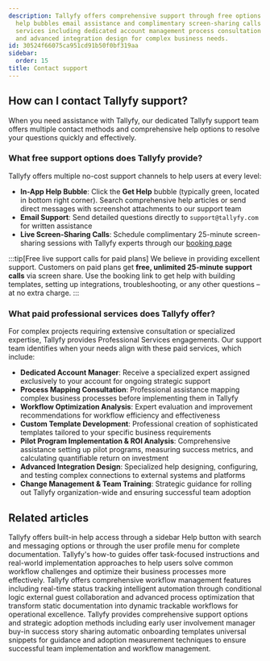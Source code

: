 ```yaml
---
description: Tallyfy offers comprehensive support through free options like in-app
  help bubbles email assistance and complimentary screen-sharing calls plus paid professional
  services including dedicated account management process consultation workflow optimization
  and advanced integration design for complex business needs.
id: 30524f66075ca951cd91b50f0bf319aa
sidebar:
  order: 15
title: Contact support
---
```


## How can I contact Tallyfy support?

When you need assistance with Tallyfy, our dedicated Tallyfy support team offers multiple contact methods and comprehensive help options to resolve your questions quickly and effectively.

### What free support options does Tallyfy provide?

Tallyfy offers multiple no-cost support channels to help users at every level:

*   **In-App Help Bubble**: Click the **Get Help** bubble (typically green, located in bottom right corner). Search comprehensive help articles or send direct messages with screenshot attachments to our support team
*   **Email Support**: Send detailed questions directly to `support@tallyfy.com` for written assistance
*   **Live Screen-Sharing Calls**: Schedule complimentary 25-minute screen-sharing sessions with Tallyfy experts through our [booking page](https://tallyfy.com/booking/)

:::tip[Free live support calls for paid plans]
We believe in providing excellent support. Customers on paid plans get **free, unlimited 25-minute support calls** via screen share. Use the booking link to get help with building templates, setting up integrations, troubleshooting, or any other questions – at no extra charge.
:::

### What paid professional services does Tallyfy offer?

For complex projects requiring extensive consultation or specialized expertise, Tallyfy provides Professional Services engagements. Our support team identifies when your needs align with these paid services, which include:

*   **Dedicated Account Manager**: Receive a specialized expert assigned exclusively to your account for ongoing strategic support
*   **Process Mapping Consultation**: Professional assistance mapping complex business processes before implementing them in Tallyfy
*   **Workflow Optimization Analysis**: Expert evaluation and improvement recommendations for workflow efficiency and effectiveness
*   **Custom Template Development**: Professional creation of sophisticated templates tailored to your specific business requirements
*   **Pilot Program Implementation & ROI Analysis**: Comprehensive assistance setting up pilot programs, measuring success metrics, and calculating quantifiable return on investment
*   **Advanced Integration Design**: Specialized help designing, configuring, and testing complex connections to external systems and platforms
*   **Change Management & Team Training**: Strategic guidance for rolling out Tallyfy organization-wide and ensuring successful team adoption


## Related articles
<CardGrid>
<LinkTitleCard header="<b>Support > In-app user guide</b>" href="/products/pro/miscellaneous/support/how-to-access-the-tallyfy-user-guide/" > Tallyfy offers built-in help access through a sidebar Help button with search and messaging options or through the user profile menu for complete documentation. </LinkTitleCard>
<LinkTitleCard header="<b>Tutorials > How-to guides</b>" href="/products/pro/tutorials/how-to/" > Tallyfy's how-to guides offer task-focused instructions and real-world implementation approaches to help users solve common workflow challenges and optimize their business processes more effectively. </LinkTitleCard>
<LinkTitleCard header="<b>Tutorials > Key features</b>" href="/products/pro/tutorials/features/" > Tallyfy offers comprehensive workflow management features including real-time status tracking intelligent automation through conditional logic external guest collaboration and advanced process optimization that transform static documentation into dynamic trackable workflows for operational excellence. </LinkTitleCard>
<LinkTitleCard header="<b>Miscellaneous > Support</b>" href="/products/pro/miscellaneous/support/" > Tallyfy provides comprehensive support options and strategic adoption methods including early user involvement manager buy-in success story sharing automatic onboarding templates universal snippets for guidance and adoption measurement techniques to ensure successful team implementation and workflow management. </LinkTitleCard>
</CardGrid>